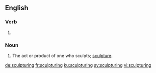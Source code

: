 ==English==

===Verb===
{{head|en|present participle}}

# {{present participle of|sculpture|lang=en|nocat=1}}

===Noun===
{{en-noun}}

# The act or product of one who sculpts; [[sculpture]].

[[de:sculpturing]]
[[fr:sculpturing]]
[[ku:sculpturing]]
[[sv:sculpturing]]
[[vi:sculpturing]]